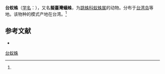 {{Speciesbox
| name = 台蚁蛛
| status = 
| status_system = 
| image = 
| genus = Myrmarachne
| species = formosicola
| authority = (Strand, 1910)<ref name='id14773'>{{cite web| url =http://www.bioinfo.cn/db05/BjdwSpecies.php?action=view&id=14773| title =台蚁蛛| work =《中国动物物种编目数据库》| publisher =中国科学院微生物研究所| author =中国科学院动物研究所| accessdate =2009-04-28| deadurl =yes| archiveurl =https://web.archive.org/web/20160305063102/http://www.bioinfo.cn/db05/BjdwSpecies.php?action=view&id=14773| archivedate =2016-03-05}}</ref>
}}

'''台蚁蛛'''（[[学名|学名]]：{{lang|la|''Myrmarachne formosicola''}}），又名'''擬臺灣蟻蛛'''，为[[跳蛛科|跳蛛科]][[蚁蛛属|蚁蛛属]]的动物。分布于[[台湾岛|台湾岛]]等地。该物种的模式产地在台湾。<ref name='id14773'/>

== 参考文献 ==
{{reflist}}
* {{TaiBNET| zh=擬臺灣蟻蛛 | id=312595 | binomial=Myrmarachne formosicola | authority=Strand, 1910 | var= | accessdate=2013-01-24}}
{{Wikispecies|Myrmarachne formosicola}}
{{Taxonbar|from=Q2234390}}

[[Category:蚁蛛属|台蚁蛛]]


{{蜘蛛小作品}}